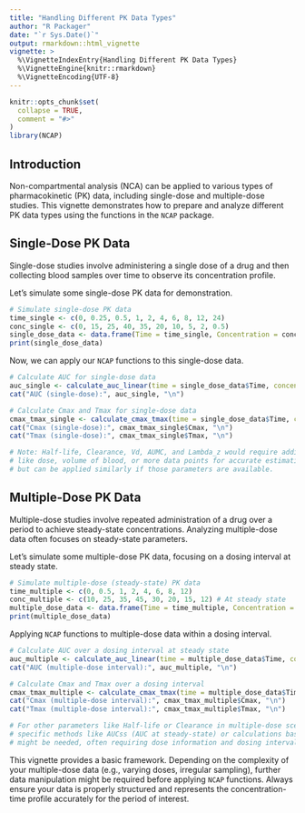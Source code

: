 ```yaml
---
title: "Handling Different PK Data Types"
author: "R Packager"
date: "`r Sys.Date()`"
output: rmarkdown::html_vignette
vignette: >
  %\VignetteIndexEntry{Handling Different PK Data Types}
  %\VignetteEngine{knitr::rmarkdown}
  %\VignetteEncoding{UTF-8}
---
```


```r
knitr::opts_chunk$set(
  collapse = TRUE,
  comment = "#>"
)
library(NCAP)
```

## Introduction

Non-compartmental analysis (NCA) can be applied to various types of pharmacokinetic (PK) data, including single-dose and multiple-dose studies. This vignette demonstrates how to prepare and analyze different PK data types using the functions in the `NCAP` package.

## Single-Dose PK Data

Single-dose studies involve administering a single dose of a drug and then collecting blood samples over time to observe its concentration profile.

Let's simulate some single-dose PK data for demonstration.

```r
# Simulate single-dose PK data
time_single <- c(0, 0.25, 0.5, 1, 2, 4, 6, 8, 12, 24)
conc_single <- c(0, 15, 25, 40, 35, 20, 10, 5, 2, 0.5)
single_dose_data <- data.frame(Time = time_single, Concentration = conc_single)
print(single_dose_data)
```

Now, we can apply our `NCAP` functions to this single-dose data.

```r
# Calculate AUC for single-dose data
auc_single <- calculate_auc_linear(time = single_dose_data$Time, concentration = single_dose_data$Concentration)
cat("AUC (single-dose):", auc_single, "\n")

# Calculate Cmax and Tmax for single-dose data
cmax_tmax_single <- calculate_cmax_tmax(time = single_dose_data$Time, concentration = single_dose_data$Concentration)
cat("Cmax (single-dose):", cmax_tmax_single$Cmax, "\n")
cat("Tmax (single-dose):", cmax_tmax_single$Tmax, "\n")

# Note: Half-life, Clearance, Vd, AUMC, and Lambda_z would require additional context
# like dose, volume of blood, or more data points for accurate estimation,
# but can be applied similarly if those parameters are available.
```

## Multiple-Dose PK Data

Multiple-dose studies involve repeated administration of a drug over a period to achieve steady-state concentrations. Analyzing multiple-dose data often focuses on steady-state parameters.

Let's simulate some multiple-dose PK data, focusing on a dosing interval at steady state.

```r
# Simulate multiple-dose (steady-state) PK data
time_multiple <- c(0, 0.5, 1, 2, 4, 6, 8, 12)
conc_multiple <- c(10, 25, 35, 45, 30, 20, 15, 12) # At steady state
multiple_dose_data <- data.frame(Time = time_multiple, Concentration = conc_multiple)
print(multiple_dose_data)
```

Applying `NCAP` functions to multiple-dose data within a dosing interval.

```r
# Calculate AUC over a dosing interval at steady state
auc_multiple <- calculate_auc_linear(time = multiple_dose_data$Time, concentration = multiple_dose_data$Concentration)
cat("AUC (multiple-dose interval):", auc_multiple, "\n")

# Calculate Cmax and Tmax over a dosing interval
cmax_tmax_multiple <- calculate_cmax_tmax(time = multiple_dose_data$Time, concentration = multiple_dose_data$Concentration)
cat("Cmax (multiple-dose interval):", cmax_tmax_multiple$Cmax, "\n")
cat("Tmax (multiple-dose interval):", cmax_tmax_multiple$Tmax, "\n")

# For other parameters like Half-life or Clearance in multiple-dose scenarios,
# specific methods like AUCss (AUC at steady-state) or calculations based on accumulation
# might be needed, often requiring dose information and dosing interval.
```

This vignette provides a basic framework. Depending on the complexity of your multiple-dose data (e.g., varying doses, irregular sampling), further data manipulation might be required before applying `NCAP` functions. Always ensure your data is properly structured and represents the concentration-time profile accurately for the period of interest.
